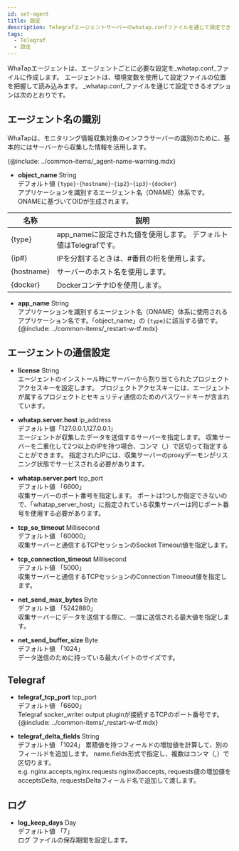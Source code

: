 ```yaml
---
id: set-agent
title: 設定
description: Telegrafエージェントサーバーのwhatap.confファイルを通じて設定できるオプションについて案内します。
tags:
  - Telegraf
  - 設定
---
```


WhaTapエージェントは、エージェントごとに必要な設定を_whatap.conf_ファイルに作成します。 エージェントは、環境変数を使用して設定ファイルの位置を把握して読み込みます。 _whatap.conf_ファイルを通じて設定できるオプションは次のとおりです。

## エージェント名の識別

WhaTapは、モニタリング情報収集対象のインフラサーバーの識別のために、基本的にはサーバーから収集した情報を活用します。 

{@include: ../common-items/_agent-name-warning.mdx}

-   **object_name** <span class='type'>String</span><br/>
    デフォルト値 `{type}`-`{hostname}`-`{ip2}`-`{ip3}`-`{docker}`<br/>アプリケーションを識別するエージェント名（ONAME）体系です。 ONAMEに基づいてOIDが生成されます。

| 名称         | 説明                                        |
| ---------- | ----------------------------------------- |
| {type}     | app_nameに設定された値を使用します。 デフォルト値はTelegrafです。 |
| {ip#}      | IPを分割するときは、#番目の桁を使用します。                   |
| {hostname} | サーバーのホスト名を使用します。                          |
| {docker}   | DockerコンテナIDを使用します。                       |

-   **app_name** <span class='type'>String</span><br/>
        アプリケーションを識別するエージェント名（ONAME）体系に使用されるアプリケーション名です。「object_name」の `{type}`に該当する値です。
    {@include: ../common-items/_restart-w-tf.mdx}

## エージェントの通信設定

-   **license** <span class='type'>String</span><br/>
      エージェントのインストール時にサーバーから割り当てられたプロジェクトアクセスキーを設定します。 プロジェクトアクセスキーには、エージェントが属するプロジェクトとセキュリティ通信のためのパスワードキーが含まれています。

-   **whatap.server.host** <span class='type'>ip_address</span><br/>
    デフォルト値「127.0.0.1,127.0.0.1」<br/>エージェントが収集したデータを送信するサーバーを指定します。 収集サーバーを二重化して2つ以上のIPを持つ場合、コンマ（,）で区切って指定することができます。 指定されたIPには、収集サーバーのproxyデーモンがリスニング状態でサービスされる必要があります。

-   **whatap.server.port** <span class='type'>tcp_port</span><br/>
    デフォルト値 「6600」<br/>収集サーバーのポート番号を指定します。 ポートは1つしか指定できないので、「whatap_server_host」に指定されている収集サーバーは同じポート番号を使用する必要があります。

-   **tcp_so_timeout** <span class='type'>Millisecond</span><br/>
    デフォルト値 「60000」<br/>収集サーバーと通信するTCPセッションのSocket Timeout値を指定します。

-   **tcp_connection_timeout** <span class='type'>Millisecond</span><br/>
    デフォルト値 「5000」<br/>収集サーバーと通信するTCPセッションのConnection Timeout値を指定します。

-   **net_send_max_bytes** <span class='type'>Byte</span><br/>
    デフォルト値 「5242880」<br/>収集サーバーにデータを送信する際に、一度に送信される最大値を指定します。

-   **net_send_buffer_size** <span class='type'>Byte</span><br/>
    デフォルト値 「1024」<br/>データ送信のために持っている最大バイトのサイズです。 

## Telegraf

-   **telegraf_tcp_port** <span class='type'>tcp_port</span><br/>
    デフォルト値 「6600」<br/>Telegraf socker_writer output pluginが接続するTCPのポート番号です。
    {@include: ../common-items/_restart-w-tf.mdx}

-   **telegraf_delta_fields** <span class='type'>String</span><br/>
    デフォルト値 「1024」
        累積値を持つフィールドの増加値を計算して、別のフィールドを追加します。 name.fields形式で指定し、複数はコンマ（,）で区切ります。<br/>
        e.g. nginx.accepts,nginx.requests nginxのaccepts, requests値の増加値をacceptsDelta, requestsDeltaフィールド名で追加して渡します。

## ログ

-   **log_keep_days** <span class='type'>Day</span><br/>
    デフォルト値 「7」<br/>ログ ファイルの保存期間を設定します。
